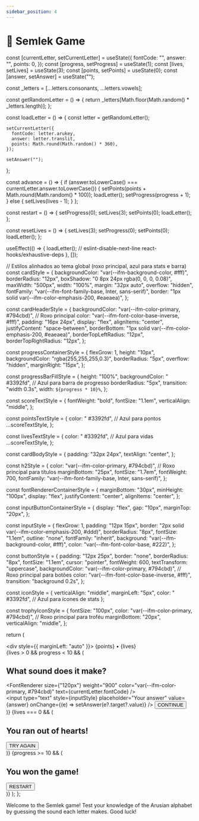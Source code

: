 ```yaml
---
sidebar_position: 4
---
```


# 🎲 Semlek Game


  const [currentLetter, setCurrentLetter] = useState({
    fontCode: "",
    answer: "",
    points: 0,
  });
  const [progress, setProgress] = useState(1);
  const [lives, setLives] = useState(3);
  const [points, setPoints] = useState(0);
  const [answer, setAnswer] = useState("");

  const _letters = [...letters.consonants, ...letters.vowels];

  const getRandomLetter = () => {
    return _letters[Math.floor(Math.random() * _letters.length)];
  };

  const loadLetter = () => {
    const letter = getRandomLetter();

    setCurrentLetter({
      fontCode: letter.arukey,
      answer: letter.translit,
      points: Math.round(Math.random() * 360),
    });

    setAnswer("");
  };

  const advance = () => {
    if (answer.toLowerCase() === currentLetter.answer.toLowerCase()) {
      setPoints(points + Math.round(Math.random() * 100));
      loadLetter();
      setProgress(progress + 1);
    } else {
      setLives(lives - 1);
    }
  };

  const restart = () => {
    setProgress(0);
    setLives(3);
    setPoints(0);
    loadLetter();
  };

  const resetLives = () => {
    setLives(3);
    setProgress(0);
    setPoints(0);
    loadLetter();
  };

  useEffect(() => {
    loadLetter();
    // eslint-disable-next-line react-hooks/exhaustive-deps
  }, []);

  // Estilos alinhados ao tema global (roxo principal, azul para stats e barra)
  const cardStyle = {
    backgroundColor: "var(--ifm-background-color, #fff)",
    borderRadius: "12px",
    boxShadow: "0 8px 24px rgba(0, 0, 0, 0.08)",
    maxWidth: "500px",
    width: "100%",
    margin: "32px auto",
    overflow: "hidden",
    fontFamily: "var(--ifm-font-family-base, Inter, sans-serif)",
    border: "1px solid var(--ifm-color-emphasis-200, #eaeaea)",
  };

  const cardHeaderStyle = {
    backgroundColor: "var(--ifm-color-primary, #794cbd)", // Roxo principal
    color: "var(--ifm-font-color-base-inverse, #fff)",
    padding: "16px 24px",
    display: "flex",
    alignItems: "center",
    justifyContent: "space-between",
    borderBottom: "1px solid var(--ifm-color-emphasis-200, #eaeaea)",
    borderTopLeftRadius: "12px",
    borderTopRightRadius: "12px",
  };

  const progressContainerStyle = {
    flexGrow: 1,
    height: "10px",
    backgroundColor: "rgba(255,255,255,0.3)",
    borderRadius: "5px",
    overflow: "hidden",
    marginRight: "15px",
  };

  const progressBarFillStyle = {
    height: "100%",
    backgroundColor: " #3392fd", // Azul para barra de progresso
    borderRadius: "5px",
    transition: "width 0.3s",
    width: `${progress * 10}%`,
  };

  const scoreTextStyle = {
    fontWeight: "bold",
    fontSize: "1.1em",
    verticalAlign: "middle",
  };

  const pointsTextStyle = {
    color: " #3392fd", // Azul para pontos
    ...scoreTextStyle,
  };

  const livesTextStyle = {
    color: " #3392fd", // Azul para vidas
    ...scoreTextStyle,
  };

  const cardBodyStyle = {
    padding: "32px 24px",
    textAlign: "center",
  };

  const h2Style = {
    color: "var(--ifm-color-primary, #794cbd)", // Roxo principal para títulos
    marginBottom: "25px",
    fontSize: "1.7em",
    fontWeight: 700,
    fontFamily: "var(--ifm-font-family-base, Inter, sans-serif)",
  };

  const fontRendererContainerStyle = {
    marginBottom: "30px",
    minHeight: "100px",
    display: "flex",
    justifyContent: "center",
    alignItems: "center",
  };

  const inputButtonContainerStyle = {
    display: "flex",
    gap: "10px",
    marginTop: "20px",
  };

  const inputStyle = {
    flexGrow: 1,
    padding: "12px 15px",
    border: "2px solid var(--ifm-color-emphasis-200, #ddd)",
    borderRadius: "8px",
    fontSize: "1.1em",
    outline: "none",
    fontFamily: "inherit",
    background: "var(--ifm-background-color, #fff)",
    color: "var(--ifm-font-color-base, #222)",
  };

  const buttonStyle = {
    padding: "12px 25px",
    border: "none",
    borderRadius: "8px",
    fontSize: "1.1em",
    cursor: "pointer",
    fontWeight: 600,
    textTransform: "uppercase",
    backgroundColor: "var(--ifm-color-primary, #794cbd)", // Roxo principal para botões
    color: "var(--ifm-font-color-base-inverse, #fff)",
    transition: "background 0.2s",
  };

  const iconStyle = {
    verticalAlign: "middle",
    marginLeft: "5px",
    color: " #3392fd", // Azul para ícones de stats
  };

  const trophyIconStyle = {
    fontSize: "100px",
    color: "var(--ifm-color-primary, #794cbd)", // Roxo principal para troféu
    marginBottom: "20px",
    verticalAlign: "middle",
  };

  return (
    <div style={cardStyle}>
      <div style={cardHeaderStyle}>
        <div style={progressContainerStyle} role="progressbar">
          <div style={progressBarFillStyle}></div>
        </div>
        <div style={{ marginLeft: "auto" }}>
          <span style={pointsTextStyle}>
            {points} <i className="bi bi-coin" style={iconStyle}></i>
          </span>
          <span> • </span>
          <span style={livesTextStyle}>
            {lives} <i className="bi bi-heart" style={iconStyle}></i>
          </span>
        </div>
      </div>
      {lives > 0 && progress < 10 && (
        <div style={cardBodyStyle}>
          <h2 style={h2Style}>What sound does it make?</h2>
          <div style={fontRendererContainerStyle}>
            <FontRenderer
              size={"120px"}
              weight="900"
              color="var(--ifm-color-primary, #794cbd)"
              text={currentLetter.fontCode}
            />
          </div>
          <div style={inputButtonContainerStyle}>
            <input
              type="text"
              style={inputStyle}
              placeholder="Your answer"
              value={answer}
              onChange={(e) => setAnswer(e?.target?.value)}
            />
            <button style={buttonStyle} onClick={advance}>
              CONTINUE
            </button>
          </div>
        </div>
      )}
      {lives === 0 && (
        <div style={cardBodyStyle}>
          <h2 style={h2Style}>You ran out of hearts!</h2>
          <button style={buttonStyle} onClick={resetLives}>
            TRY AGAIN
          </button>
        </div>
      )}
      {progress >= 10 && (
        <div style={cardBodyStyle}>
          <i className="bi bi-trophy" style={trophyIconStyle}></i>
          <h2 style={h2Style}>You won the game!</h2>
          <button style={buttonStyle} onClick={restart}>
            RESTART
          </button>
        </div>
      )}
    </div>
  );
};

Welcome to the Semlek game! Test your knowledge of the Arusian alphabet by guessing the sound each letter makes. Good luck!

<SemlekGame />